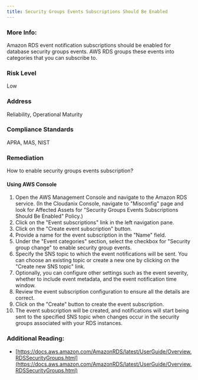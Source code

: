 ```yaml
---
title: Security Groups Events Subscriptions Should Be Enabled
---
```


### More Info:

Amazon RDS event notification subscriptions should be enabled for database security groups events. AWS RDS groups these events into categories that you can subscribe to.

### Risk Level

Low

### Address

Reliability, Operational Maturity

### Compliance Standards

APRA, MAS, NIST

### Remediation

How to enable security groups events subscription?

#### Using AWS Console

1. Open the AWS Management Console and navigate to the Amazon RDS service.
    (In the Cloudanix Console, navigate to "Misconfig" page and look for Affected Assets for "Security Groups Events Subscriptions Should Be Enabled" Policy.)
2. Click on the "Event subscriptions" link in the left navigation pane.
3. Click on the "Create event subscription" button.
4. Provide a name for the event subscription in the "Name" field.
5. Under the "Event categories" section, select the checkbox for "Security group change" to enable security group events.
6. Specify the SNS topic to which the event notifications will be sent. You can choose an existing topic or create a new one by clicking on the "Create new SNS topic" link.
7. Optionally, you can configure other settings such as the event severity, whether to include event metadata, and the event notification time window.
8. Review the event subscription configuration to ensure all the details are correct.
9. Click on the "Create" button to create the event subscription.
10. The event subscription will be created, and notifications will start being sent to the specified SNS topic when changes occur in the security groups associated with your RDS instances.

### Additional Reading:

- [https://docs.aws.amazon.com/AmazonRDS/latest/UserGuide/Overview.RDSSecurityGroups.html](https://docs.aws.amazon.com/AmazonRDS/latest/UserGuide/Overview.RDSSecurityGroups.html)
